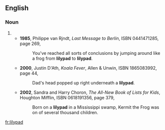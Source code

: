==English==

===Noun===
{{en-noun|head=[[lily]][[pad]]}}
# {{alternative spelling of|lily pad|lang=en}}
#* '''1985''', Philippe van Rjndt, ''Last Message to Berlin'', ISBN 0441471285, page 269,
#*: You've reached all sorts of conclusions by jumping around like a frog from '''lilypad''' to '''lilypad'''.
#* '''2000''', Justin D'Ath, ''Koala Fever'', Allen & Unwin, ISBN 1865083992, page 44,
#*: Dad's head popped up right underneath a '''lilypad'''.
#* '''2002''', Sandra and Harry Choron, ''The All-New Book of Lists for Kids'', Houghton Mifflin, ISBN 0618191356, page 379,
#*: Born on a '''lilypad''' in a Mississippi swamp, Kermit the Frog was on of several thousand children.

[[fr:lilypad]]